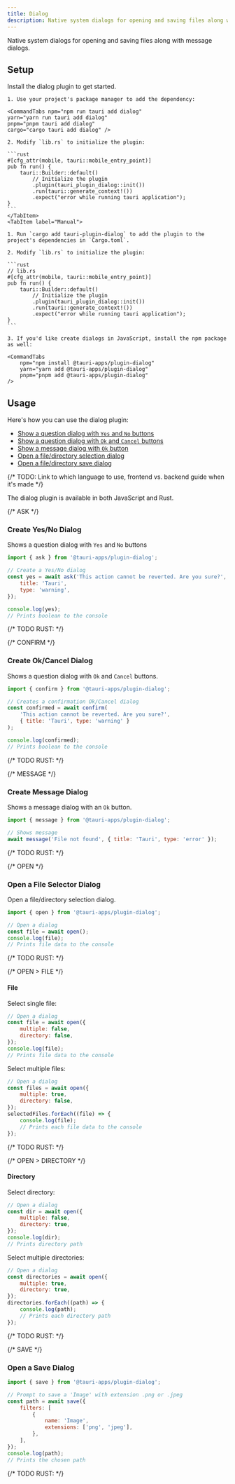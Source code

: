 ```yaml
---
title: Dialog
description: Native system dialogs for opening and saving files along with message dialogs.
---
```



<PluginLinks plugin="dialog" />

Native system dialogs for opening and saving files along with message dialogs.

## Setup

Install the dialog plugin to get started.

<Tabs>
    <TabItem label="Automatic">

    1. Use your project's package manager to add the dependency:

    <CommandTabs npm="npm run tauri add dialog"
    yarn="yarn run tauri add dialog"
    pnpm="pnpm tauri add dialog"
    cargo="cargo tauri add dialog" />

    2. Modify `lib.rs` to initialize the plugin:

    ```rust
    #[cfg_attr(mobile, tauri::mobile_entry_point)]
    pub fn run() {
        tauri::Builder::default()
            // Initialize the plugin
            .plugin(tauri_plugin_dialog::init())
            .run(tauri::generate_context!())
            .expect("error while running tauri application");
    }
    ```
    </TabItem>
    <TabItem label="Manual">

    1. Run `cargo add tauri-plugin-dialog` to add the plugin to the project's dependencies in `Cargo.toml`.

    2. Modify `lib.rs` to initialize the plugin:

    ```rust
    // lib.rs
    #[cfg_attr(mobile, tauri::mobile_entry_point)]
    pub fn run() {
        tauri::Builder::default()
            // Initialize the plugin
            .plugin(tauri_plugin_dialog::init())
            .run(tauri::generate_context!())
            .expect("error while running tauri application");
    }
    ```

    3. If you'd like create dialogs in JavaScript, install the npm package as well:

    <CommandTabs
        npm="npm install @tauri-apps/plugin-dialog"
        yarn="yarn add @tauri-apps/plugin-dialog"
        pnpm="pnpm add @tauri-apps/plugin-dialog"
    />

</TabItem>
</Tabs>

## Usage

Here's how you can use the dialog plugin:

- [Show a question dialog with `Yes` and `No` buttons](#create-yesno-dialog)
- [Show a question dialog with `Ok` and `Cancel` buttons](#create-okcancel-dialog)
- [Show a message dialog with `Ok` button](#create-message-dialog)
- [Open a file/directory selection dialog](#open-a-file-selector-dialog)
- [Open a file/directory save dialog](#open-a-save-dialog)

{/* TODO: Link to which language to use, frontend vs. backend guide when it's made */}

The dialog plugin is available in both JavaScript and Rust.

{/* ASK */}

### Create Yes/No Dialog

Shows a question dialog with `Yes` and `No` buttons

<Tabs>
<TabItem label="JavaScript">

```js
import { ask } from '@tauri-apps/plugin-dialog';

// Create a Yes/No dialog
const yes = await ask('This action cannot be reverted. Are you sure?', {
	title: 'Tauri',
	type: 'warning',
});

console.log(yes);
// Prints boolean to the console
```

</TabItem>
<TabItem label="Rust">

<Stub />
{/* TODO RUST: */}

</TabItem>
</Tabs>

{/* CONFIRM */}

### Create Ok/Cancel Dialog

Shows a question dialog with `Ok` and `Cancel` buttons.

<Tabs>
<TabItem label="JavaScript">

```js
import { confirm } from '@tauri-apps/plugin-dialog';

// Creates a confirmation Ok/Cancel dialog
const confirmed = await confirm(
	'This action cannot be reverted. Are you sure?',
	{ title: 'Tauri', type: 'warning' }
);

console.log(confirmed);
// Prints boolean to the console
```

</TabItem>
<TabItem label="Rust">

<Stub />
{/* TODO RUST: */}

</TabItem>
</Tabs>

{/* MESSAGE */}

### Create Message Dialog

Shows a message dialog with an `Ok` button.

<Tabs>
<TabItem label="JavaScript">

```js
import { message } from '@tauri-apps/plugin-dialog';

// Shows message
await message('File not found', { title: 'Tauri', type: 'error' });
```

</TabItem>
<TabItem label="Rust">

<Stub />
{/* TODO RUST: */}

</TabItem>
</Tabs>

{/* OPEN */}

### Open a File Selector Dialog

Open a file/directory selection dialog.

<Tabs>    
<TabItem label="JavaScript">

```js
import { open } from '@tauri-apps/plugin-dialog';

// Open a dialog
const file = await open();
console.log(file);
// Prints file data to the console
```

</TabItem>
<TabItem label="Rust">

<Stub />
{/* TODO RUST: */}

</TabItem>
</Tabs>

{/* OPEN > FILE */}

#### File

<Tabs>

Select single file:

<TabItem label="JavaScript">

```js
// Open a dialog
const file = await open({
	multiple: false,
	directory: false,
});
console.log(file);
// Prints file data to the console
```

Select multiple files:

```js
// Open a dialog
const files = await open({
	multiple: true,
	directory: false,
});
selectedFiles.forEach((file) => {
	console.log(file);
	// Prints each file data to the console
});
```

</TabItem>

<TabItem label="Rust">

<Stub />
{/* TODO RUST: */}

</TabItem>

</Tabs>

{/* OPEN > DIRECTORY */}

#### Directory

<Tabs>

<TabItem label="JavaScript">

Select directory:

```js
// Open a dialog
const dir = await open({
	multiple: false,
	directory: true,
});
console.log(dir);
// Prints directory path
```

Select multiple directories:

```js
// Open a dialog
const directories = await open({
	multiple: true,
	directory: true,
});
directories.forEach((path) => {
	console.log(path);
	// Prints each directory path
});
```

</TabItem>

<TabItem label="Rust">

<Stub />
{/* TODO RUST: */}

</TabItem>

</Tabs>

{/* SAVE */}

### Open a Save Dialog

<Tabs>
<TabItem label="JavaScript">

```js
import { save } from '@tauri-apps/plugin-dialog';

// Prompt to save a 'Image' with extension .png or .jpeg
const path = await save({
	filters: [
		{
			name: 'Image',
			extensions: ['png', 'jpeg'],
		},
	],
});
console.log(path);
// Prints the chosen path
```

</TabItem>
<TabItem label="Rust">

<Stub />
{/* TODO RUST: */}

</TabItem>
</Tabs>
